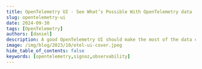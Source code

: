 ```yaml
---
title: OpenTelemetry UI - See What’s Possible With OpenTelemetry data
slug: opentelemetry-ui
date: 2024-09-30
tags: [OpenTelemetry]
authors: [daniel]
description: A good OpenTelemetry UI should make the most of the data collected by OpenTelemetry. If you’re using OpenTelemetry for collecting observability data, learn what’s possible in a good OpenTelemetry UI...
image: /img/blog/2023/10/otel-ui-cover.jpeg
hide_table_of_contents: false
keywords: [opentelemetry,signoz,observability]
---
```


<head>
  <script
    type="application/ld+json"
    dangerouslySetInnerHTML={{ __html: JSON.stringify({
  "@context": "https://schema.org",
  "@type": "TechArticle",
  "headline": "OpenTelemetry UI - See What's Possible With OpenTelemetry data",
  "alternativeHeadline": "Explore the power of OpenTelemetry UI for visualizing and analyzing telemetry data",
  "author": {
    "@type": "Person",
    "name": "Daniel"
  },
  "publisher": {
    "@type": "Organization",
    "name": "SigNoz",
    "logo": {
      "@type": "ImageObject",
      "url": "https://signoz.io/img/SigNozLogo-orange.svg"
    }
  },
  "datePublished": "2024-10-01T00:00:00Z",
  "dateModified": "2024-10-01T00:00:00Z",
  "mainEntityOfPage": {
    "@type": "WebPage",
    "@id": "https://signoz.io/blog/opentelemetry-ui/"
  },
  "description": "Learn what's possible with a good OpenTelemetry UI for visualizing and analyzing telemetry data collected by OpenTelemetry. Understand key features and benefits of OpenTelemetry-based visualization.",
  "keywords": "opentelemetry, opentelemetry ui, observability, application performance monitoring, distributed tracing, logs, metrics",
  "articleSection": "Technology",
  "inLanguage": "en",
  "isPartOf": {
    "@type": "Blog",
    "name": "SigNoz Blog",
    "url": "https://signoz.io/blog/"
  },
  "about": [
    {
      "@type": "Thing",
      "name": "OpenTelemetry",
      "description": "An open-source observability framework for cloud-native software"
    },
    {
      "@type": "Thing",
      "name": "OpenTelemetry UI",
      "description": "User interface for visualizing and analyzing telemetry data collected by OpenTelemetry"
    },
    {
      "@type": "Thing",
      "name": "Application Performance Monitoring",
      "description": "The practice of monitoring software applications to ensure they perform as expected"
    }
  ],
  "mentions": [
    {
      "@type": "SoftwareApplication",
      "name": "OpenTelemetry",
      "applicationCategory": "Observability Framework"
    },
    {
      "@type": "SoftwareApplication",
      "name": "SigNoz",
      "applicationCategory": "Application Performance Monitoring"
    }
  ],
  "mainEntity": {
    "@type": "FAQPage",
    "mainEntity": [
      {
        "@type": "Question",
        "name": "What is OpenTelemetry UI?",
        "acceptedAnswer": {
          "@type": "Answer",
          "text": "OpenTelemetry UI is a visualization interface for telemetry data collected using OpenTelemetry. It provides a user-friendly way to monitor, analyze, and optimize the performance and behavior of applications and infrastructure using metrics, traces, and logs collected by OpenTelemetry."
        }
      },
      {
        "@type": "Question",
        "name": "Why is OpenTelemetry becoming the preferred choice for instrumentation?",
        "acceptedAnswer": {
          "@type": "Answer",
          "text": "OpenTelemetry is becoming the preferred choice for instrumentation because it's lightweight, diverse (supporting multiple programming languages and frameworks), and backed by a large community. It's also incubating under CNCF and supported by major cloud vendors, making it a safe choice for future-proofing instrumentation."
        }
      },
      {
        "@type": "Question",
        "name": "What are the key benefits of using an OpenTelemetry UI?",
        "acceptedAnswer": {
          "@type": "Answer",
          "text": "Key benefits of using an OpenTelemetry UI include easier debugging and troubleshooting, improved monitoring and observability, ability to set up alerts, and powerful analytics and reporting capabilities. It helps in quickly identifying performance bottlenecks, errors, and trends in application behavior."
        }
      },
      {
        "@type": "Question",
        "name": "What types of visualizations should an effective OpenTelemetry UI include?",
        "acceptedAnswer": {
          "@type": "Answer",
          "text": "An effective OpenTelemetry UI should include visualizations for APM metrics (like latency, request rates, and error rates), distributed tracing (with flamegraphs and Gantt charts), metrics dashboards (for host and Kubernetes metrics), and log visualization. It should also provide capabilities for trace exploration with queries."
        }
      },
      {
        "@type": "Question",
        "name": "How does SigNoz relate to OpenTelemetry?",
        "acceptedAnswer": {
          "@type": "Answer",
          "text": "SigNoz is an open-source, full-stack APM tool built natively to support OpenTelemetry. It provides visualization and analysis capabilities for metrics, traces, and logs collected using OpenTelemetry, all under a single dashboard. SigNoz can be used as a backend for storing and visualizing OpenTelemetry data."
        }
      }
    ]
  },
  "tutorial": {
    "@type": "HowTo",
    "name": "How to Get Started with OpenTelemetry Visualization",
    "step": [
      {
        "@type": "HowToStep",
        "name": "Instrument Application Code",
        "text": "Instrument your application code with language-specific OpenTelemetry libraries"
      },
      {
        "@type": "HowToStep",
        "name": "Configure OpenTelemetry Exporters",
        "text": "Configure OpenTelemetry Exporters to send data to a backend like SigNoz"
      },
      {
        "@type": "HowToStep",
        "name": "Visualize and Analyze Data",
        "text": "Use the backend's dashboards (like SigNoz) to visualize and analyze the telemetry data"
      }
    ]
  }
}) }}
  />
</head>


OpenTelemetry is a Cloud Native Computing Foundation(CNCF) project aimed at standardizing the way we [instrument applications](https://signoz.io/docs/instrumentation/) for generating telemetry data(logs, metrics, and traces). However, OpenTelemetry does not provide storage and visualization for the collected telemetry data. For visualizing OpenTelemetry data, you need an OpenTelemetry UI. The data collected by OpenTelemetry can be sent to a backend of your choice, which can then be visualized.


OpenTelemetry is quietly becoming the web standard for instrumenting cloud-native applications. For applications based on distributed systems, OpenTelemetry becomes a natural choice for instrumentation. There are a few reasons why OpenTelemetry is the preferred choice for generating telemetry data:

- **Lightweight:**
  OpenTelemetry APIs are lightweight and are completely decoupled from any implementation. By default, OpenTelemetry APIs are no-op implementations.
- **Diverse:**
  OpenTelemetry provides instrumentation in almost all the major programming languages. It also covers instrumentation for a large number of open-source libraries and frameworks.
- **Community:**
  OpenTelemetry is backed by a huge community and is incubating under CNCF. It is also backed by major cloud vendors. The huge community support makes it a safe choice for future-proofing your instrumentation layer.

Once telemetry data is collected with OpenTelemetry, it needs to be stored and visualized for end-user consumption. A good visualization of telemetry data collected by OpenTelemetry can lead to quicker insights to debug performance issues.

A few charts possible with OpenTelemetry data can be:

- Application performance metrics charts
- Database calls
- Traces visualized with Flamegraphs and Gantt charts

Before we learn more about visualizations in an OpenTelemetry UI, let’s have a brief overview of OpenTelemetry.

## What is OpenTelemetry?

OpenTelemetry is an open-source collection of tools, APIs, and SDKs that aims to standardize the way we generate and collect telemetry data. It follows a specification-driven development. The <a href = "https://github.com/open-telemetry/opentelemetry-specification" rel="noopener noreferrer nofollow" target="_blank">OpenTelemetry specification</a> has design and implementation guidelines for how the instrumentation libraries should be implemented. In addition, it provides client libraries in all the major programming languages that follow the specification.

OpenTelemetry was formed after the merger of two open-source projects - OpenCensus and OpenTracing in 2019. Since then, it has been the go-to open-source standard for instrumenting cloud-native applications.

The specification is designed into distinct types of telemetry known as signals. Presently, OpenTelemetry has specifications for these three signals:

- Logs
- Metrics and
- Traces

Together, these three signals form the [three pillars of observability](https://signoz.io/blog/three-pillars-of-observability/). OpenTelemetry is the bedrock for setting up an observability framework. The application code is instrumented using OpenTelemetry client libraries, which enables the generation of telemetry data. Once the telemetry data is generated and collected, you need to configure the OpenTelemetry exporter to send data to a backed analysis tool like [SigNoz](https://signoz.io/).

## Why do we need an OpenTelemetry UI?

OpenTelemetry UI serves as a powerful tool for monitoring, analyzing, and optimizing the performance and behavior of your applications and infrastructure. It provides a user-friendly interface for visualizing and comprehending the performance and behavior of applications and underlying infrastructure. This, in turn, helps in making informed decisions based on real-time and historical data.

Here are some key benefits of using an OpenTelemetry UI:

- **Debugging and troubleshooting:** With an OpenTelemetry UI, identifying errors and performance bottlenecks in distributed applications becomes swift. For instance, it aids in pinpointing which service(s) might be experiencing delays or encountering errors, streamlining the debugging and troubleshooting process to uncover the root cause.
- **Monitoring and observability:** An OpenTelemetry UI allows for [continuous monitoring](https://signoz.io/comparisons/continuous-monitoring-tools/) of the performance and overall health of distributed applications. This empowers Engineers to observe trends in performance metrics, error rates, and other vital indicators over time.
- **Alerting:** An OpenTelemetry UI provides the ability to set alerts for specific events, such as when performance thresholds are exceeded or errors occur. In the event of a critical service outage, these alerts promptly notify Engineers, enabling them to take immediate action.
- **Analytics and reporting:** An OpenTelemetry UI can be used to analyze data collected by OpenTelemetry to identify trends and patterns. For instance, it is useful for identifying which services are most frequently called or which services are most likely to fail.

## What kind of visualization should an OpenTelemetry UI include?

An effective OpenTelemetry UI should incorporate a range of visualizations tailored to provide comprehensive insights into the performance and behavior of applications and infrastructure.

Here are some key types of visualizations that should be included:

### APM metrics

APM metrics are essential for understanding how applications perform in real-world scenarios. Some key APM metrics are:

- Latency - p90, p99, p50 latency of a service
- Request rates
- Error rates
- Apdex

An OpenTelemetry UI should include APM metrics to provide a comprehensive view of application performance. [APM metrics](https://signoz.io/docs/userguide/metrics/#what-are-application-metrics) mentioned above can be calculated from trace data collected by OpenTelemetry.

<figure data-zoomable align='center'>
    <img src="/img/blog/common/signoz_charts_application_metrics.webp" alt="APM charts showing p90, p99 latency, request rate, apdex, etc. in an OpenTelemetry-based UI provided by SigNoz."/>
    <figcaption><i>APM charts showing p90, p99 latency, request rate, apdex, etc. in an OpenTelemetry-based UI provided by SigNoz.</i></figcaption>
</figure>

### Distributed Tracing

Distributed tracing is a powerful observability feature for tracking the journey of a request as it flows through the various components of a distributed system. It provides a comprehensive view of user requests across various services and network boundaries. It can help identify performance bottlenecks and optimize system performance.

In an OpenTelemetry UI, you should be able to do the following with [OpenTelemetry trace](https://signoz.io/blog/opentelemetry-distributed-tracing-part-1/) data:

**Switch easily from application metrics to corresponding trace data.**

This allows you to investigate trace data around timestamps where APM metrics are not performing well.

<figure data-zoomable align='center'>
    <img src="/img/blog/common/application_metrics_to_traces.webp" alt="You can click on “View Traces” to access traces around that timestamp"/>
    <figcaption><i>You can click on “View Traces” to access traces around that timestamp</i></figcaption>
</figure>

<br />

**List view of all spans**

This allows you to sort through spans based on duration. You can also apply filters to see spans only for a particular service.

<figure data-zoomable align='center'>
    <img src="/img/blog/common/signoz_list_of_span.webp" alt="List view of spans has all the spans around a particular timestamp"/>
    <figcaption><i>List view of spans has all the spans around a particular timestamp</i></figcaption>
</figure>

<br />

**Charts for aggregates on trace data**

This is a powerful visualization available in some OpenTelemetry UI like SigNoz. You can apply aggregates like `avg`, `p90`, `p99`, etc. and group it by things like `service.name`, `http.method`, `status.code` , etc.

<figure data-zoomable align='center'>
    <img src="/img/blog/common/traces_custom_aggregates.webp" alt=""/>
    <figcaption><i></i></figcaption>
</figure>

Visualizations like above in an OpenTelemetry UI helps you dig deeper for application insights and makes debugging easier.

### Flamegraphs & Gantt charts

Flamegraphs and Gantt charts are two powerful visualization features that can be used to analyze OpenTelemetry data. Flamegraphs can be used to visualize the flow of requests in a trace. Gantt charts provide a timeline view of task execution, helping to identify resource contention and bottlenecks.

<figure data-zoomable align='center'>
    <img src="/img/blog/common/signoz_flamegraphs.webp" alt="A trace represented with Flamegraph in the upper part and a Gantt Chart in the lower part in SigNoz"/>
    <figcaption><i>A trace represented with Flamegraph in the upper part and a Gantt Chart in the lower part in SigNoz</i></figcaption>
</figure>

### Trace exploration with queries

Trace exploration with queries refers to the capability within an observability tool, to search and analyze traces (sequences of events) based on specific criteria or conditions.

A good OpenTelemetry UI empowers developers to perform targeted investigations. They can achieve this by applying filters or conditions to the traces, allowing them to narrow down their search. This focused approach enables them to concentrate on specific transactions, requests, or events within a distributed system.

<figure data-zoomable align='center'>
    <img src="/img/blog/common/signoz_trace_explorer.webp" alt="Trace explorer provided in an OpenTelemetry UI like SigNoz helps you dig deeper in trace data"/>
    <figcaption><i>Trace explorer provided in an OpenTelemetry UI like SigNoz helps you dig deeper in trace data</i></figcaption>
</figure>

<br />

In production environments, trace exploration with queries proves invaluable. For instance, during a service outage, they become instrumental in troubleshooting.

### Metrics Dashboard

OpenTelemetry provides a [OpenTelemetry collector](https://signoz.io/blog/opentelemetry-collector-complete-guide/) using which you can collect any kind of metrics and visualize it in an OpenTelemetry UI.

A metrics dashboard displays a collection of key performance indicators (KPIs) and metrics relevant to the system's health and performance. This can include metrics related to resource utilization (e.g. CPU, memory), network traffic, and application-specific metrics.

An OpenTelemetry UI should include visualization for a metrics dashboard, like a host metric and Kubernetes metrics dashboard.

- **Host metrics dashboard**

This dashboard provides a specialized view of performance indicators specific to the underlying host system. It captures crucial data related to the utilization of system resources, including CPU, memory utilization, disk usage, and network activity. These metrics are instrumental in fine-tuning resource allocation and uncovering possible performance constraints.

<figure data-zoomable align='center'>
    <img src="/img/blog/common/signoz-infra-metrics.webp" alt="Hostmetrics dashboard in SigNoz - Data is collected using OpenTelemetry Collecto"/>
    <figcaption><i>Hostmetrics dashboard in SigNoz - Data is collected using OpenTelemetry Collecto</i></figcaption>
</figure>

<br />

- **Kubernetes metrics**

Similar to the Host Metrics Dashboard, the Kubernetes Metrics Dashboard focuses on monitoring and analyzing performance metrics. However, it is specifically tailored to Kubernetes environments, which are commonly used for container orchestration. This offers detailed visibility at the container level, encompassing metrics concerning resource usage, health, and overall performance.

### Logs

Logs provide a detailed record of events and activities within an application or system, providing in-depth insights into events, errors, and transactions, enabling effective troubleshooting and analysis.

An [OpenTelemetry UI](https://signoz.io/blog/opentelemetry-ui/#signoz---an-open-source-apm-built-natively-for-opentelemetry) should include a logs visualization for the following benefits:

- **Proactive [System Health Monitoring](https://signoz.io/guides/server-health-monitoring/):** Through continuous [log monitoring](https://signoz.io/blog/log-monitoring/), potential system vulnerabilities and impending issues can be identified and addressed before they escalate into full-blown outages. This preemptive approach is crucial for maintaining uninterrupted service.
- **Centralized Log View:** A centralized view of logs from all components of a distributed system streamlines the process of issue identification and troubleshooting. This consolidated perspective offers a comprehensive overview of system activities.
- **Dynamic Filtering and Rapid Search Capabilities:** These capabilities allow developers to efficiently sift through logs, to precisely locate specific information even within large and extensive log datasets.
- **Visual Data Representation:** Visual representation aids in the identification of trends, patterns, and anomalies within the log data, enabling more detailed analysis.

<figure data-zoomable align='center'>
    <img src="/img/blog/common/signoz_logs.webp" alt="Logs Collected using OpenTelemetry and visualized in SigNoz"/>
    <figcaption><i>Logs Collected using OpenTelemetry and visualized in SigNoz</i></figcaption>
</figure>

You can choose any [OpenTelemetry backend](https://signoz.io/blog/opentelemetry-backend/) to send data to. Of course, our choice is [SigNoz](https://signoz.io/) - an observability tool built natively on OpenTelemetry.

## SigNoz - an open-source APM built natively for OpenTelemetry

[SigNoz](https://signoz.io/) is an open-source full-stack APM tool that provides application metrics, distributed tracing, and logging capabilities, all under a single dashboard. You can also correlate these telemetry signals to debug your application issues quickly.

SigNoz is built to support **[OpenTelemetry](https://signoz.io/blog/opentelemetry-apm/)** natively, which is quietly becoming the world standard for generating and managing telemetry data.

Some of the things SigNoz can help you track:

- Out-of-the-box charts for application metrics like p90, p99, latency, error rates, request rates, etc.
- [Distributed tracing](https://signoz.io/blog/distributed-tracing/) to get end-to-end visibility of your services
- Monitor any metrics important to you, build dashboards for specific use cases
- Logs Management equipped with a powerful search and filter [query builder](https://signoz.io/blog/query-builder-v5/)
- Exceptions monitoring to track exceptions in your application
- Easy to set alerts with DIY query builder

## Getting started with OpenTelemetry

To start with [OpenTelemetry visualization](https://signoz.io/blog/opentelemetry-visualization/), you first need to instrument your application code with OpenTelemetry client libraries. Opentelemetry also provides auto-instrumentation agents for some programming languages like Java. With auto-instrumentation, you can start to monitor your application with minimal code changes.

Below are the steps required to start with OpenTelemetry visualization:

- Instrument application code with language-specific OpenTelemetry libraries
- Configure OpenTelemetry Exporters to send data to SigNoz
- Visualize and analyze telemetry data using SigNoz dashboards

OpenTelemetry has language-specific instrumentation steps. You can explore our blog for specific instructions for different programming languages:

- [Java](https://signoz.io/blog/opentelemetry-spring-boot/)
- [Python](https://signoz.io/blog/opentelemetry-django/)
- [Nodejs](https://signoz.io/opentelemetry/nodejs/)
- [PHP](https://signoz.io/blog/opentelemetry-php/)
- [Ruby](https://signoz.io/blog/opentelemetry-ruby/)
- [Rust](https://signoz.io/blog/opentelemetry-rust/)
- [Elixir](https://signoz.io/blog/opentelemetry-elixir/)
- [.NET](https://signoz.io/blog/opentelemetry-dotnet/)

## Getting started with SigNoz

<GetStartedSigNoz />

## FAQs

### Does OpenTelemetry have a UI?
No, OpenTelemetry itself doesn't provide a UI. OpenTelemetry is a collection of tools, APIs, and SDKs for generating and collecting telemetry data. For visualization, you need to use a separate backend and UI tool, such as SigNoz, Jaeger, or Zipkin.

### What is the purpose of OpenTelemetry?
The main purpose of OpenTelemetry is to standardize the way telemetry data (metrics, traces, and logs) is generated, collected, and transmitted in distributed systems. It aims to make instrumentation consistent across various languages and frameworks, enabling better observability in complex, cloud-native environments.

### What is telemetry in frontend?
In frontend development, telemetry refers to the collection of data about how users interact with a web application. This can include performance metrics (like page load times), user behavior data (like click patterns), and error reporting. Frontend telemetry helps developers understand user experience and application performance from the client-side perspective.

### What is the difference between OpenTelemetry and Prometheus?
OpenTelemetry and Prometheus serve different purposes in the [observability stack](https://signoz.io/guides/observability-stack/):
- OpenTelemetry is a standard for generating, collecting, and exporting telemetry data (metrics, traces, and logs).
- Prometheus is primarily a metrics collection and alerting system. It uses a pull-based model to scrape metrics from targets.

While OpenTelemetry can be used to collect metrics that Prometheus can scrape, it also handles traces and logs, which Prometheus does not.

### What is the difference between Jaeger and OpenTelemetry collector?
- Jaeger is a distributed tracing system that can be used as a backend for storing and visualizing trace data.
- The OpenTelemetry Collector is a vendor-agnostic component that can receive, process, and export telemetry data to various backends, including Jaeger.

The OpenTelemetry Collector is more versatile as it can handle metrics and logs in addition to traces, and can send data to multiple backends simultaneously.

### Who is behind OpenTelemetry?
OpenTelemetry is a Cloud Native Computing Foundation (CNCF) project. It was formed by merging the OpenCensus (from Google) and OpenTracing (from Uber) projects. It's now supported by a large community of contributors from various companies including Google, Microsoft, Lightstep, Splunk, and many others.

### Is OpenTelemetry push or pull?
OpenTelemetry supports both push and pull models, depending on the signal type and configuration:
- For traces and logs, it typically uses a push model.
- For metrics, it can support both push and pull models, depending on the exporter configuration.

### When to use OpenTelemetry?
You should consider using OpenTelemetry:
1. When building or maintaining distributed systems or microservices architectures.
2. When you need a standardized way to instrument your applications across different languages and frameworks.
3. When you want to future-proof your observability strategy and avoid vendor lock-in.
4. When you need comprehensive observability data (metrics, traces, and logs) from your applications.

### What are the cons of OpenTelemetry?
While OpenTelemetry offers many benefits, some potential drawbacks include:
1. Learning curve: It can be complex to set up and configure, especially for large systems.
2. Overhead: Instrumentation can add some performance overhead, though it's generally minimal.
3. Evolving standard: As it's still evolving, there might be changes or inconsistencies across different language implementations.
4. Requires additional tools: OpenTelemetry doesn't provide storage or visualization, so you need to integrate with other tools.

### What is the difference between telemetry and OpenTelemetry?
- Telemetry is a general term referring to the collection of measurements or other data at remote points and their automatic transmission to receiving equipment for monitoring.
- OpenTelemetry is a specific, open-source framework and standard for generating, collecting, and exporting telemetry data. It provides a standardized way to implement telemetry in software systems.

### Is OpenTelemetry free?
Yes, OpenTelemetry is free and open-source. It's released under the Apache 2.0 license. However, some backends or visualization tools you might use with OpenTelemetry may have associated costs.

### What is the main purpose of telemetry?
The main purpose of telemetry is to collect data about the performance, usage, and behavior of systems or applications, often from remote or inaccessible locations. This data is used for monitoring, troubleshooting, optimization, and making informed decisions about system management and development.

### What is the difference between OpenTelemetry and OpenTracing?
OpenTracing was one of the precursor projects to OpenTelemetry, focusing specifically on distributed tracing. OpenTelemetry is a more comprehensive project that:
1. Covers metrics and logs in addition to traces.
2. Provides a more complete set of tools and APIs for instrumentation.
3. Is actively developed and supported by the CNCF, while OpenTracing is now in maintenance mode.

### How to visualize OpenTelemetry data?
To visualize OpenTelemetry data:
1. Choose a compatible backend system (e.g., SigNoz, Jaeger, Zipkin, Prometheus).
2. Configure your OpenTelemetry Collector or SDK to export data to this backend.
3. Use the UI provided by your chosen backend to view and analyze the data.
4. Alternatively, you can use general-purpose visualization tools like Grafana, which can connect to various data sources.

### Which of the following are features of OpenTelemetry?
Key features of OpenTelemetry include:
1. Support for multiple languages and frameworks
2. Standardized data collection for metrics, traces, and logs
3. Vendor-agnostic design
4. Automatic instrumentation capabilities
5. Flexible data export options
6. Support for custom instrumentation
7. Sampling and data processing capabilities

---

**Further Reading**

[An OpenTelemetry-native APM](https://signoz.io/blog/opentelemetry-apm/)

[Choosing an OpenTelemetry backend](https://signoz.io/blog/opentelemetry-backend/)
